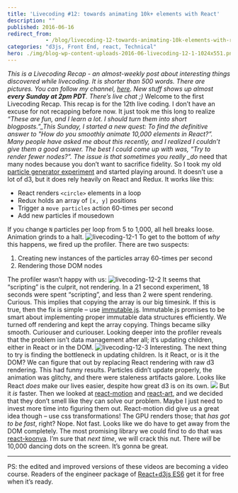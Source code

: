```yaml
---
title: 'Livecoding #12: towards animating 10k+ elements with React'
description: ""
published: 2016-06-16
redirect_from: 
            - /blog/livecoding-12-towards-animating-10k-elements-with-react/swizec/6835
categories: "d3js, Front End, react, Technical"
hero: ./img/blog-wp-content-uploads-2016-06-livecoding-12-1-1024x551.png
---
```


_This is a Livecoding Recap - an almost-weekly post about interesting things discovered while livecoding. It is shorter than 500 words. There are pictures. You can follow my channel, [here](https://www.livecoding.tv/swizec/). New stuff shows up almost **every Sunday at 2pm PDT**. There’s live chat ;)_ Welcome to the first Livecoding Recap. This recap is for the 12th live coding. I don’t have an excuse for not recapping before now. It just took me this long to realize _“These are fun, and I learn a lot. I should turn them into short blogposts.”\_This Sunday, I started a new quest: To find the definitive answer to _"How do you smoothly animate 10,000 elements in React?”_. Many people have asked me about this recently, and I realized I couldn’t give them a good answer. The best I could come up with was, _“Try to render fewer nodes?”_. The issue is that sometimes you really \_do_ need that many nodes because you don’t want to sacrifice fidelity. So I took my old [particle generator experiment](http://swizec.com/blog/animating-with-react-redux-and-d3/swizec/6775) and started playing around. It doesn’t use a lot of d3, but it does rely heavily on React and Redux. It works like this:

-   React renders `<circle>` elements in a loop
-   Redux holds an array of `[x, y]` positions
-   Trigger a `move particles` action 60-times per second
-   Add new particles if mousedown

If you change `N` particles per loop from 5 to 1,000, all hell breaks loose. Animation grinds to a halt. ![livecoding-12-1](./img/blog-wp-content-uploads-2016-06-livecoding-12-1-1024x551.png) To get to the bottom of _why_ this happens, we fired up the profiler. There are two suspects:

1.  Creating new instances of the particles array 60-times per second
2.  Rendering those DOM nodes

The profiler wasn’t happy with us: ![livecoding-12-2](./img/blog-wp-content-uploads-2016-06-livecoding-12-2-1024x521.png) It seems that “scripting” is the culprit, not rendering. In a 21 second experiment, 18 seconds were spent “scripting”, and less than 2 were spent rendering. Curious. This implies that copying the array is our big timesink. If this is true, then the fix is simple – use [immutable.js](https://facebook.github.io/immutable-js/). Immutable.js promises to be smart about implementing proper immutable data structures efficiently. We turned off rendering and kept the array copying. Things became silky smooth. Curiouser and curiouser. Looking deeper into the profiler reveals that the problem isn’t data management after all; it’s updating children, either in React or in the DOM. ![livecoding-12-3](./img/blog-wp-content-uploads-2016-06-livecoding-12-3-1024x185.png) Interesting. The next thing to try is finding the bottleneck in updating children. Is it React, or is it the DOM? We can figure that out by replacing React rendering with raw d3 rendering. This had funny results. Particles didn’t update properly, the animation was glitchy, and there were staleness artifacts galore. Looks like React _does_ make our lives easier, despite how great d3 is on its own. ![](./img/Thz3F4K.gif) But it _is_ faster. Then we looked at [react-motion](https://github.com/chenglou/react-motion) and [react-art](https://github.com/reactjs/react-art), and we decided that they don’t smell like they can solve our problem. Maybe I just need to invest more time into figuring them out. React-motion did give us a great idea though – use css transformations! The GPU renders those; that _has got to be fast_, right? Nope. Not fast. Looks like we do have to get away from the DOM completely. The most promising library we could find to do that was [react-koonva](https://medium.com/@lavrton/using-react-with-html5-canvas-871d07d8d753#.lrwnvr1z6). I’m sure that _next time_, we will crack this nut. There _will_ be 10,000 dancing dots on the screen. It’s gonna be great.

* * *

PS: the edited and improved versions of these videos are becoming a video course. Readers of the engineer package of [React+d3js ES6](http://swizec.com/reactd3js#packages) get it for free when it’s ready.
